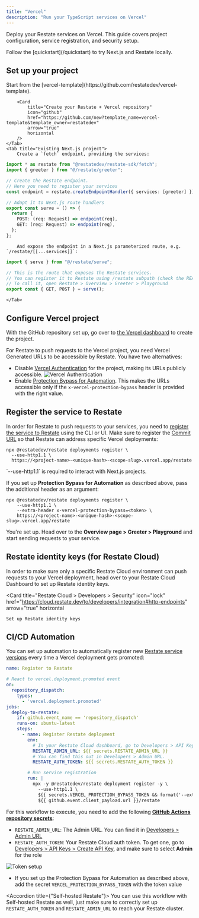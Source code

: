 ```yaml
---
title: "Vercel"
description: "Run your TypeScript services on Vercel"
---
```



Deploy your Restate services on Vercel.
This guide covers project configuration, service registration, and security setup.

<Tip>
    Follow the [quickstart](/quickstart) to try Next.js and Restate locally.
</Tip>

## Set up your project

<Tabs>
    <Tab title="New project">
        Start from the [vercel-template](https://github.com/restatedev/vercel-template).

        <Card
            title="Create your Restate + Vercel repository"
            icon="github"
            href="https://github.com/new?template_name=vercel-template&template_owner=restatedev"
            arrow="true"
            horizontal
        />
    </Tab>
    <Tab title="Existing Next.js project">
        Create a `fetch` endpoint, providing the services:

```typescript {"CODE_LOAD::https://raw.githubusercontent.com/restatedev/examples/refs/heads/main/typescript/templates/vercel/src/restate/serve.ts"} 
import * as restate from "@restatedev/restate-sdk/fetch";
import { greeter } from "@/restate/greeter";

// Create the Restate endpoint. 
// Here you need to register your services
const endpoint = restate.createEndpointHandler({ services: [greeter] });

// Adapt it to Next.js route handlers
export const serve = () => {
  return {
    POST: (req: Request) => endpoint(req),
    GET: (req: Request) => endpoint(req),
  };
};
```

        And expose the endpoint in a Next.js parameterized route, e.g. `/restate/[[...services]]`:

```typescript {"CODE_LOAD::https://raw.githubusercontent.com/restatedev/examples/refs/heads/main/typescript/templates/vercel/src/app/restate/%5B%5B...services%5D%5D/route.ts"} 
import { serve } from "@/restate/serve";

// This is the route that exposes the Restate services.
// You can register it to Restate using /restate subpath (check the README)
// To call it, open Restate > Overview > Greeter > Playground
export const { GET, POST } = serve();
```
    </Tab>
</Tabs>

## Configure Vercel project

With the GitHub repository set up, go over to [the Vercel dashboard](https://vercel.com/new) to create the project.

For Restate to push requests to the Vercel project, you need Vercel Generated URLs to be accessible by Restate.
You have two alternatives:

* Disable [Vercel Authentication](https://vercel.com/docs/security/deployment-protection/methods-to-protect-deployments/vercel-authentication) for the project, making its URLs publicly accessible.
![Vercel Authentication](/img/services/deploy/vercel-disable-authentication.png)
* Enable [Protection Bypass for Automation](https://vercel.com/docs/deployment-protection/methods-to-bypass-deployment-protection/protection-bypass-automation). This makes the URLs accessible only if the `x-vercel-protection-bypass` header is provided with the right value.

## Register the service to Restate

In order for Restate to push requests to your services, you need to [register the service to Restate](/services/versioning) using the CLI or UI.
Make sure to register the [Commit URL](https://vercel.com/docs/deployments/generated-urls#generated-from-git) so that Restate can address specific Vercel deployments:

```shell
npx @restatedev/restate deployments register \
  --use-http1.1 \
  https://<project-name>-<unique-hash>-<scope-slug>.vercel.app/restate
```

<Tip>
    `--use-http1.1` is required to interact with Next.js projects.
</Tip>

If you set up **Protection Bypass for Automation** as described above, pass the additional header as an argument:

```shell
npx @restatedev/restate deployments register \
    --use-http1.1 \
    --extra-header x-vercel-protection-bypass=<token> \
    https://<project-name>-<unique-hash>-<scope-slug>.vercel.app/restate
```

You're set up. Head over to the **Overview page > Greeter > Playground** and start sending requests to your service.

## Restate identity keys (for Restate Cloud)

In order to make sure only a specific Restate Cloud environment can push requests to your Vercel deployment,
head over to your Restate Cloud Dashboard to set up Restate identity keys.

<Card
    title="Restate Cloud > Developers > Security"
    icon="lock"
    href="https://cloud.restate.dev/to/developers/integration#http-endpoints"
    arrow="true"
    horizontal
>
    Set up Restate identity keys
</Card>

## CI/CD Automation

You can set up automation to automatically register new [Restate service versions](/services/versioning) every time a Vercel deployment gets promoted:

```yml
name: Register to Restate

# React to vercel.deployment.promoted event
on:
  repository_dispatch:
    types:
      - 'vercel.deployment.promoted'
jobs:
  deploy-to-restate:
    if: github.event_name == 'repository_dispatch'
    runs-on: ubuntu-latest
    steps:
      - name: Register Restate deployment
        env:
          # In your Restate Cloud dashboard, go to Developers > API Keys > Create API Key, and make sure to select **Admin** for the role
          RESTATE_ADMIN_URL: ${{ secrets.RESTATE_ADMIN_URL }}
          # You can find this out in Developers > Admin URL.
          RESTATE_AUTH_TOKEN: ${{ secrets.RESTATE_AUTH_TOKEN }}

        # Run service registration
        run: |
          npx -y @restatedev/restate deployment register -y \
            --use-http1.1 \
            ${{ secrets.VERCEL_PROTECTION_BYPASS_TOKEN && format('--extra-header x-vercel-protection-bypass={0}', secrets.VERCEL_PROTECTION_BYPASS_TOKEN) }} \
            ${{ github.event.client_payload.url }}/restate
```

For this workflow to execute, you need to add the following [**GitHub Actions repository secrets**](https://docs.github.com/en/actions/how-tos/write-workflows/choose-what-workflows-do/use-secrets):
- `RESTATE_ADMIN_URL`: The Admin URL. You can find it in [Developers > Admin URL](https://cloud.restate.dev/to/developers/integration#admin)
- `RESTATE_AUTH_TOKEN`: Your Restate Cloud auth token. To get one, go to [Developers > API Keys > Create API Key](https://cloud.restate.dev/to/developers/integration?createApiKey=true&createApiKeyDescription=deployment-key&createApiKeyRole=rst:role::AdminAccess), and make sure to select **Admin** for the role

![Token setup](/img/services/deploy/deployment-token.png)

- If you set up the Protection Bypass for Automation as described above, add the secret `VERCEL_PROTECTION_BYPASS_TOKEN` with the token value

<Accordion title={"Self-hosted Restate"}>
    You can use this workflow with Self-hosted Restate as well,
    just make sure to correctly set up `RESTATE_AUTH_TOKEN` and `RESTATE_ADMIN_URL` to reach your Restate cluster.
</Accordion>
